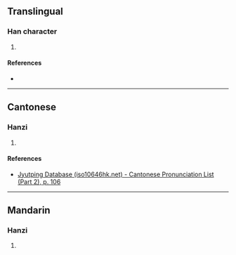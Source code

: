 {{character info/new}}
==Translingual==

===Han character===
{{Han char|rn=60|rad=彳|as=17|sn=20|four=26232|canj=HOAUE|ids=⿱彳⿳日出⿱大⺢}}

# {{defn|Han|sort=彳17}}

====References====
* {{Han ref|kx=0372.201|dkj=10283|dj=0699.320|hdz=20851.120|uh=5FC1|ud=24513|bh=F449|bd=62537}}

----

==Cantonese==

===Hanzi===
{{yue-hanzi|jyut=[[bou3]]|y=bou3}}

# {{defn|lang=yue|sort=彳17}}

====References====
* [http://www.iso10646hk.net/jp/document/download.jsp Jyutping Database (iso10646hk.net) - Cantonese Pronunciation List (Part 2), p. 106]

----

==Mandarin==

===Hanzi===
{{cmn-hanzi|pin=[[bào]] ([[bao4]])|wg=pao<sup>4</sup>}}

# {{defn|lang=cmn|sort=彳17}}